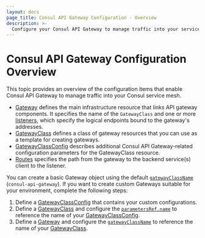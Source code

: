 ```yaml
---
layout: docs
page_title: Consul API Gateway Configuration - Overview
description: >-
  Configure your Consul API Gateway to manage traffic into your service mesh. Learn about the Kubernetes Gateway Specification items you can configure and how to configure custom API Gateways.
---
```


# Consul API Gateway Configuration Overview

This topic provides an overview of the configuration items that enable Consul API Gateway to manage traffic into your Consul service mesh.

- [Gateway](/docs/api-gateway/configuration/gateway) defines the main infrastructure resource that links API gateway components. It specifies the name of the `GatewayClass` and one or more [listeners](/docs/api-gateway/configuration/gateway#listeners), which specify the logical endpoints bound to the gateway's addresses.
- [GatewayClass](/docs/api-gateway/configuration/gatewayclass) defines a class of gateway resources that you can use as a template for creating gateways.
- [GatewayClassConfig](/docs/api-gateway/configuration/gatewayclassconfig) describes additional Consul API Gateway-related configuration parameters for the GatewayClass resource.
- [Routes](/docs/api-gateway/configuration/routes) specifies the path from the gateway to the backend service(s) client to the listener.

You can create a basic Gateway object using the default [`gatewayClassName`](/docs/api-gateway/configuration/gateway#gatewayclassname) (`consul-api-gateway`). If you want to create custom Gateways suitable for your environment, complete the following steps:

1. Define a [GatewayClassConfig](/docs/api-gateway/configuration/gatewayclassconfig) that contains your custom configurations.
1. Define a [GatewayClass](/docs/api-gateway/configuration/gatewayclass) and configure the [`parametersRef.name`](/docs/api-gateway/configuration/gatewayclass#parametersref-name) to reference the name of your [GatewayClassConfig](/docs/api-gateway/configuration/gatewayclassconfig).
1. Define a [Gateway](/docs/api-gateway/configuration/gateway) and configure the [`gatewayClassName`](/docs/api-gateway/configuration/gateway#gatewayclassname) to reference the name of your [GatewayClass](/docs/api-gateway/configuration/gatewayclass).

<!--TODO add diagram -->

